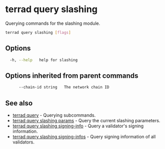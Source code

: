 # terrad query slashing

Querying commands for the slashing module. 

```sh Terrad
terrad query slashing [flags]
```

## Options

```sh Terrad
  -h, --help   help for slashing
```

## Options inherited from parent commands

```sh Terrad
      --chain-id string   The network chain ID
```

## See also

* [terrad query](./terrad_query.mdx)	 - Querying subcommands.
* [terrad query slashing params](./terrad_query_slashing_params.mdx)	 - Query the current slashing parameters.
* [terrad query slashing signing-info](./terrad_query_slashing_signing-info.mdx)	 - Query a validator's signing information.
* [terrad query slashing signing-infos](./terrad_query_slashing_signing-infos.mdx)	 - Query signing information of all validators.


